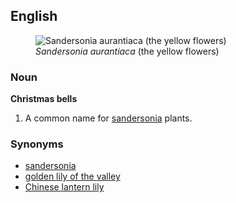 ==English==
[[Image:Bildtankstelle 1 027.jpg|thumb|''Sandersonia aurantiaca'' (the yellow flowers)]]

===Noun===
'''Christmas bells'''
# {{botany}} A common name for [[sandersonia]] plants.

===Synonyms===
*[[sandersonia]]
*[[golden lily of the valley]]
*[[Chinese lantern lily]]